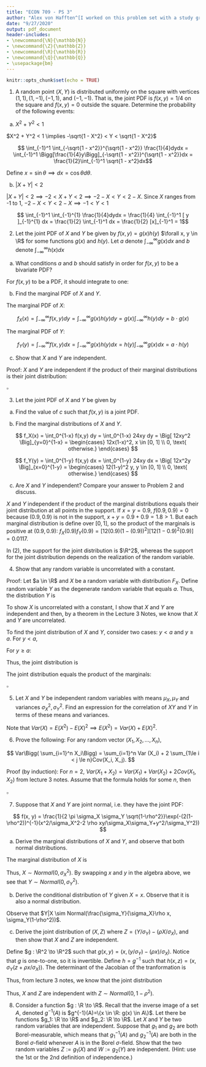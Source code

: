 ```yaml
---
title: "ECON 709 - PS 3"
author: "Alex von Hafften^[I worked on this problem set with a study group of Michael Nattinger, Andrew Smith, and Ryan Mather. I also discussed problems with Emily Case, Sarah Bass, and Danny Edgel.]"
date: "9/27/2020"
output: pdf_document
header-includes:
- \newcommand{\N}{\mathbb{N}}
- \newcommand{\Z}{\mathbb{Z}}
- \newcommand{\R}{\mathbb{R}}
- \newcommand{\Q}{\mathbb{Q}}
- \usepackage{bm}
---
```


```r
knitr::opts_chunk$set(echo = TRUE)
```

1. A random point $(X, Y)$ is distributed uniformly on the square with vertices $(1, 1), (1, -1), (-1, 1)$, and $(-1, -1)$. That is, the joint PDF is $f(x, y) = 1/4$ on the square and $f(x, y) = 0$ outside the square. Determine the probability of the following events:

(a) $X^2 + Y^2 < 1$

$X^2 + Y^2 < 1 \implies -\sqrt{1 - X^2} < Y < \sqrt{1 - X^2}$

$$ \int_{-1}^1 \int_{-\sqrt{1 - x^2}}^{\sqrt{1 - x^2}} \frac{1}{4}dydx =  \int_{-1}^1 \Bigg[\frac{1}{4}y\Bigg]_{-\sqrt{1 - x^2}}^{\sqrt{1 - x^2}}dx =  \frac{1}{2}\int_{-1}^1 \sqrt{1 - x^2}dx$$

Define $x = \sin \theta \implies dx = \cos \theta d \theta$.

\begin{align*}
\frac{1}{2}\int_{-1}^1 \sqrt{1 - x^2}dx &= \frac{1}{2}\int_{-\pi/2}^{\pi/2} \sqrt{1 - (\sin \theta)^2} \cos \theta d\theta \\
                                        &= \frac{1}{2}\int_{-\pi/2}^{\pi/2} \cos^2 \theta d\theta \\
                                        &= \frac{1}{4}\int_{-\pi/2}^{\pi/2} 1+\cos (2\theta) d\theta \\
                                        &= \frac{1}{4} \Bigg[\theta+\frac{\sin (2\theta)}{2}\Bigg]_{-\pi/2}^{\pi/2} \\
                                        &= \frac{1}{4} \Bigg[(\pi/2)+\frac{0}{2} - (-\pi/2) - \frac{0}{2}\Bigg] \\
                                        &= \frac{\pi}{4}
\end{align*}

(b) $|X + Y| < 2$

$|X + Y| < 2 \implies -2 < X +Y < 2 \implies -2-X<Y<2-X$. Since $X$ ranges from -1 to 1, $-2-X<Y<2-X \implies -1<Y<1$

$$ \int_{-1}^1 \int_{-1}^{1} \frac{1}{4}dydx = \frac{1}{4} \int_{-1}^1 [ y ]_{-1}^{1} dx  = \frac{1}{2} \int_{-1}^1 dx = \frac{1}{2} [x]_{-1}^1 = 1$$

\pagebreak

2. Let the joint PDF of $X$ and $Y$ be given by $f(x, y) = g(x)h(y)$ $\forall x, y \in \R$ for some functions $g(x)$ and $h(y)$. Let $a$ denote $\int_{-\infty}^\infty g(x)dx$ and $b$ denote $\int_{-\infty}^\infty h(x)dx$

(a) What conditions $a$ and $b$ should satisfy in order for $f(x, y)$ to be a bivariate PDF?

For $f(x, y)$ to be a PDF, it should integrate to one:

\begin{align*}
\int_{-\infty}^\infty \int_{-\infty}^\infty f(x, y) dx dy &= 1 \\
\implies \int_{-\infty}^\infty \int_{-\infty}^\infty g(x)h(y) dx dy &= 1 \\
\implies \int_{-\infty}^\infty g(x) dx \int_{-\infty}^\infty h(y) dy &= 1 \\
\implies a b &= 1 \\
\implies a &= b^{-1} \\
\end{align*}

(b) Find the marginal PDF of $X$ and $Y$.

The marginal PDF of $X$:

$$
f_X(x) = \int_{-\infty}^\infty f(x, y) dy = \int_{-\infty}^\infty g(x)h(y) dy = g(x)\int_{-\infty}^\infty h(y) dy = b \cdot g(x)
$$

The marginal PDF of $Y$:

$$
f_Y(y) = \int_{-\infty}^\infty f(x, y) dx = \int_{-\infty}^\infty g(x)h(y) dx = h(y)\int_{-\infty}^\infty g(x) dx = a \cdot h(y)
$$

(c) Show that $X$ and $Y$ are independent.

Proof: $X$ and $Y$ are independent if the product of their marginal distributions is their joint distribution:

\begin{align*}
f_X(x) \cdot f_Y(y) &= b \cdot g(x) \cdot a \cdot h(y) \\
                    &= b \cdot g(x) \cdot b^{-1} \cdot h(y) \\
                    &= g(x) \cdot h(y) \\
                    &= f(x, y) \\
\end{align*}

$\square$

\pagebreak

3. Let the joint PDF of $X$ and $Y$ be given by 

\begin{align*}
f(x, y) = \begin{cases} cxy & \text{ if } x, y \in [0, 1], x+y \le 1 \\ 0, & \text{ otherwise } \end{cases}
\end{align*}

(a) Find the value of $c$ such that $f(x, y)$ is a joint PDF.

\begin{align*}
        \int_0^1 \int_0^{1-x} f(x, y) dy dx &= 1 \\
\implies    \int_0^1 \int_0^{1-x} cxy dy dx &= 1 \\
\implies c\int_0^1 \Big[ \frac{xy^2}{2} \Big]_{y=0}^{1-x} dx &= 1\\
\implies \frac{c}{2} \int_0^1 x(1-x)^2 dx &= 1\\
\implies \frac{c}{2}\Big[ \frac{x^2}{2}-\frac{2x^3}{3}+\frac{x^4}{4} \Big]_{x=0}^1 &= 1\\
\implies \frac{c}{2}\Big[ \frac{1}{2}-\frac{2}{3}+\frac{1}{4} \Big] &= 1\\
\implies c &= 24\\
\end{align*}

(b) Find the marginal distributions of $X$ and $Y$.

$$
f_X(x) = \int_0^{1-x} f(x,y) dy = \int_0^{1-x} 24xy dy = \Big[ 12xy^2 \Big]_{y=0}^{1-x} = \begin{cases} 12x(1-x)^2, x \in [0, 1] \\ 0, \text{ otherwise.} \end{cases}
$$

$$
f_Y(y) = \int_0^{1-y} f(x,y) dx = \int_0^{1-y} 24xy dx = \Big[ 12x^2y \Big]_{x=0}^{1-y} = \begin{cases} 12(1-y)^2 y, y \in [0, 1] \\ 0, \text{ otherwise.} \end{cases}
$$

(c) Are $X$ and $Y$ independent? Compare your answer to Problem 2 and discuss.

$X$ and $Y$ independent if the product of the marginal distributions equals their joint distribution at all points in the support.  If $x=y=0.9$, $f(0.9, 0.9) = 0$ because $(0.9, 0.9)$ is not in the support, $x+y=0.9+0.9=1.8 > 1$. But each marginal distribution is define over $[0,1]$, so the product of the marginals is positive at $(0.9, 0.9)$: $f_X(0.9)f_Y(0.9) = [12(0.9)(1-(0.9))^2][12(1-0.9)^2 (0.9)] = 0.0117$.

In (2), the support for the joint distribution is $\R^2$, whereas the support for the joint distribution depends on the realization of the random variable.

\pagebreak

4. Show that any random variable is uncorrelated with a constant.

Proof: Let $a \in \R$ and $X$ be a random variable with distribution $F_X$. Define random variable $Y$ as the degenerate random variable that equals $a$.  Thus, the distribution $Y$ is

\begin{align*}
F_Y(y) = \begin{cases} 0, & y<a \\ 1, & y \ge a \end{cases}
\end{align*}

To show $X$ is uncorrelated with a constant, I show that $X$ and $Y$ are independent and then, by a theorem in the Lecture 3 Notes, we know that $X$ and $Y$ are uncorrelated.

To find the joint distribution of $X$ and $Y$, consider two cases: $y < a$ and $y \ge a$. For $y < a$,

\begin{align*}
F(x, y) &= P(X \le x \text{ and } Y \le y)\\
        &= P(X \le x \text{ and } Y \le a) \\
        &= 0
\end{align*}

For $y \ge a$:

\begin{align*}
F(x, y) &= P(X \le x \text{ and } Y \le y)\\
        &= P(X \le x) \\
        &= F_X(x)
\end{align*}

Thus, the joint distribution is

\begin{align*}
F(x, y) = \begin{cases} 0, & y<a \\ F_X(x), & y \ge a \end{cases}
\end{align*}

The joint distribution equals the product of the marginals:

\begin{align*}
F(x, y) = \begin{cases} 0*F_X(x), & y<a \\ 1*F_X(x), & y \ge a \end{cases} = \begin{cases} F_Y(y)*F_X(x), & y<a \\ F_Y(y)*F_X(x), & y \ge a \end{cases}.
\end{align*}

$\square$

\pagebreak

5. Let $X$ and $Y$ be independent random variables with means $\mu_X, \mu_Y$ and variances $\sigma_X^2, \sigma_Y^2$.  Find an expression for the correlation of $XY$ and $Y$ in terms of these means and variances.

Note that $Var(X) = E(X^2) - E(X)^2 \implies E(X^2) = Var(X) + E(X)^2$.

\begin{align*}
Corr(XY, Y) 
&= \frac{Cov(XY, Y)}{\sqrt{Var(XY) Var(Y)}} \\
&= \frac{E(XY^2)-E(XY)E(Y)}{\sigma_Y\sqrt{E((XY)^2)-E(XY)^2}} \\
&= \frac{E(X)E(Y^2)-E(X)E(Y)E(Y)}{\sigma_Y\sqrt{E(X^2)E(Y^2)-(E(X)E(Y))^2}} \\
&= \frac{\mu_X(Var(Y) + E(Y)^2)-\mu_X\mu_Y^2}{\sigma_Y\sqrt{(Var(X) + E(X)^2)(Var(Y) + E(Y)^2)-(\mu_X\mu_Y)^2}} \\
&= \frac{\mu_X\sigma_Y^2 + \mu_X\mu_Y^2-\mu_X\mu_Y^2}{\sigma_Y\sqrt{\sigma_Y^2\sigma_X^2 + \mu_X^2\sigma_Y^2 + \mu_Y^2\sigma_X^2 + \mu_Y^2\mu_X^2-\mu_X^2\mu_Y^2}} \\
&= \frac{\mu_X\sigma_Y}{\sqrt{\sigma_Y^2\sigma_X^2 + \mu_X^2\sigma_Y^2 + \mu_Y^2\sigma_X^2}}
\end{align*}

\pagebreak

6. Prove the following: For any random vector $(X_1, X_2, ..., X_n)$,

$$
Var\Bigg( \sum_{i=1}^n X_i\Bigg) = \sum_{i=1}^n Var (X_i) + 2 \sum_{1\le i < j \le n}Cov(X_i, X_j).
$$

Proof (by induction): For $n = 2$, $Var(X_1+X_2) = Var (X_1) + Var (X_2) + 2Cov(X_1, X_2)$ from lecture 3 notes.  Assume that the formula holds for some $n$, then

\begin{align*}
& Var\Bigg( \sum_{i=1}^{n+1} X_i\Bigg) \\
&= Var\Bigg( \sum_{i=1}^{n} X_i + X_{n+1} \Bigg) \\
&= Var\Bigg( \sum_{i=1}^{n} X_i \Bigg) + Var( X_{n+1} ) + 2Cov\Bigg(\sum_{i=1}^{n} X_i, X_{n+1}\Bigg)\\
&= \sum_{i=1}^n Var (X_i) + 2 \sum_{1\le i < j \le n}Cov(X_i, X_j) + Var( X_{n+1} )+2 \Bigg[E\Bigg(X_{n+1}\sum_{i=1}^{n} X_i\Bigg)+E\Bigg(X_{n+1}\Bigg)E\Bigg(\sum_{i=1}^{n} X_i\Bigg)\Bigg]\\
&= \sum_{i=1}^{n+1} Var (X_i) + 2 \sum_{1\le i < j \le n}Cov(X_i, X_j) + 2 \Bigg[\sum_{i=1}^{n}E\Bigg(X_{n+1} X_i\Bigg) + E\Bigg(X_{n+1}\Bigg) \sum_{i=1}^{n} E\Bigg(X_i\Bigg)\Bigg]\\
&= \sum_{i=1}^{n+1} Var (X_i) + 2 \sum_{1\le i < j \le n}Cov(X_i, X_j) + 2 \Bigg[\sum_{i=1}^{n}E\Bigg(X_{n+1} X_i\Bigg) + E\Bigg(X_{n+1}\Bigg)  E\Bigg(X_i\Bigg)\Bigg]\\
&= \sum_{i=1}^{n+1} Var (X_i) + 2 \sum_{1\le i < j \le n}Cov(X_i, X_j) + 2 \sum_{i=1}^{n}Cov\Bigg(X_{n+1} X_i\Bigg) \\
&= \sum_{i=1}^{n+1} Var (X_i) + 2 \sum_{1\le i < j \le n+1}Cov(X_i, X_j) \\
\end{align*}

$\square$

\pagebreak

7. Suppose that $X$ and $Y$ are joint normal, i.e. they have the joint PDF:

$$
f(x, y) = \frac{1}{2 \pi \sigma_X \sigma_Y \sqrt{1-\rho^2}}\exp(-(2(1-\rho^2))^{-1}(x^2/\sigma_X^2-2 \rho xy/\sigma_X\sigma_Y+y^2/\sigma_Y^2))
$$

(a) Derive the marginal distributions of $X$ and $Y$, and observe that both normal distributions.

The marginal distribution of $X$ is

\begin{align*}
& f_X(x) \\
&= \int_{-\infty}^{\infty} f(x, y) dy \\
&= \int_{-\infty}^{\infty} \frac{1}{2 \pi \sigma_X \sigma_Y \sqrt{1-\rho^2}} \exp\Bigg(-\frac{1}{2(1-\rho^2)}\Bigg(\frac{x^2}{\sigma_X^2}-\frac{2\rho xy}{\sigma_X\sigma_Y}+\frac{y^2}{\sigma_Y^2}\Bigg)\Bigg) dy  \\
&= \frac{1}{\sigma_X  \sqrt{2 \pi} } \int_{-\infty}^{\infty} \frac{1}{\sigma_Y\sqrt{1-\rho^2}\sqrt{2 \pi} } \exp\Bigg(-\frac{1}{2(1-\rho^2)}\Bigg(\frac{x^2}{\sigma_X^2}-\frac{2\rho xy}{\sigma_X\sigma_Y}+\frac{y^2}{\sigma_Y^2} + \frac{\rho^2x^2}{\sigma_X^2} - \frac{\rho^2x^2}{\sigma_X^2}\Bigg)\Bigg) dy\\
&= \frac{1}{\sigma_X  \sqrt{2 \pi} } \int_{-\infty}^{\infty} \frac{1}{\sigma_Y\sqrt{1-\rho^2}\sqrt{2 \pi} } \exp\Bigg(-\frac{1}{2(1-\rho^2)}\Bigg(\frac{y^2}{\sigma_Y^2} - \frac{2\rho xy}{\sigma_X\sigma_Y} + \frac{\rho^2x^2}{\sigma_X^2}\Bigg) - \frac{1}{2(1-\rho^2)} \Bigg(\frac{x^2}{\sigma_X^2} - \frac{\rho^2x^2}{\sigma_X^2}\Bigg)\Bigg) dy\\
&= \frac{1}{\sigma_X  \sqrt{2 \pi} } \int_{-\infty}^{\infty} \frac{1}{\sigma_Y\sqrt{1-\rho^2}\sqrt{2 \pi} } \exp\Bigg(-\frac{1}{2(1-\rho^2)} \Bigg(\frac{y^2}{\sigma_Y^2} - \frac{2\rho xy(\sigma_Y/\sigma_X)}{\sigma_Y^2} + \frac{\rho^2x^2(\sigma_Y^2/\sigma_X^2)}{\sigma_Y^2}\Bigg) - \frac{(1-\rho^2)}{2(1-\rho^2)} \Bigg(\frac{x^2}{\sigma_X^2}\Bigg)\Bigg) dy\\
&= \frac{1}{\sigma_X  \sqrt{2 \pi} } \int_{-\infty}^{\infty} \frac{1}{\sigma_Y\sqrt{1-\rho^2}\sqrt{2 \pi} } \exp\Bigg(-\frac{(y-\rho x(\sigma_Y/\sigma_X))^2}{2(1-\rho^2)\sigma_Y^2} - \frac{x^2}{2\sigma_X^2}\Bigg) dy\\
&= \frac{1}{\sigma_X  \sqrt{2 \pi} } \exp\Bigg( - \frac{x^2}{2\sigma_X^2}\Bigg)\int_{-\infty}^{\infty} \frac{1}{\sigma_Y\sqrt{1-\rho^2}\sqrt{2 \pi} } \exp\Bigg(-\frac{(y-\rho x(\sigma_Y/\sigma_X))^2}{2(1-\rho^2)\sigma_Y^2} \Bigg) dy\\
&= \frac{1}{\sigma_X  \sqrt{2 \pi} } \exp\Bigg( - \frac{x^2}{2\sigma_X^2}\Bigg)
\end{align*}

Thus, $X \sim Normal(0, \sigma_X^2)$.  By swapping $x$ and $y$ in the algebra above, we see that $Y \sim Normal(0, \sigma_Y^2)$.

\pagebreak

(b) Derive the conditional distribution of $Y$ given $X=x$. Observe that it is also a normal distribution.

\begin{align*}
f_{Y|X}(y|x) &= \frac{f_{X,Y}(x, y)}{f_X(x)} \\
&= \frac{1}{2 \pi \sigma_X \sigma_Y \sqrt{1-\rho^2}} \exp\Bigg(-\frac{1}{2(1-\rho^2)}\Bigg(\frac{x^2}{\sigma_X^2}-\frac{2\rho xy}{\sigma_X\sigma_Y}+\frac{y^2}{\sigma_Y^2}\Bigg)\Bigg) \Bigg[\frac{1}{ \sigma_X\sqrt{2\pi}} \exp \Bigg(-\frac{x^2}{2\sigma_X^2}\Bigg)\Bigg]^{-1} \\
&= \frac{1} { \sigma_Y \sqrt{1- \rho^2} \sqrt{2\pi} } \exp\Bigg(-\frac{1}{2(1-\rho^2)} \Bigg(\frac{x^2}{\sigma_X^2}-\frac{2\rho xy}{\sigma_X\sigma_Y}+\frac{y^2}{\sigma_Y^2}\Bigg)+\frac{x^2}{2\sigma_X^2}\Bigg) \\
&= \frac{1} { \sigma_Y \sqrt{1- \rho^2} \sqrt{2\pi}} \exp\Bigg(-\frac{1}{2(1-\rho^2)} \Bigg(\frac{x^2}{\sigma_X^2}-\frac{2\rho xy}{\sigma_X\sigma_Y}+\frac{y^2}{\sigma_Y^2}-\frac{x^2(1-\rho^2)}{\sigma_X^2}\Bigg)\Bigg) \\
&= \frac{1} { \sigma_Y \sqrt{1- \rho^2} \sqrt{2\pi}} \exp\Bigg(-\frac{1}{2(1-\rho^2)} \Bigg(\frac{y^2}{\sigma_Y^2} - \frac{2\rho xy}{\sigma_X\sigma_Y} + \frac{x^2\rho^2}{\sigma_X^2}\Bigg)\Bigg) \\
&= \frac{1} { \sigma_Y \sqrt{1- \rho^2} \sqrt{2\pi}} \exp\Bigg(-\frac{1}{2(1-\rho^2)} \Bigg(\frac{y}{\sigma_Y}-\frac{x\rho}{\sigma_X}\Bigg)^2\Bigg) \\
&= \frac{1} { \sigma_Y \sqrt{1- \rho^2} \sqrt{2\pi}} \exp\Bigg(-\frac{1}{2} \frac{(y-\frac{\sigma_Y}{\sigma_X}\rho x)^2}{(1-\rho^2)\sigma_Y^2}\Bigg)
\end{align*}

Observe that $Y|X \sim Normal(\frac{\sigma_Y}{\sigma_X}\rho x, \sigma_Y(1-\rho^2))$.

\pagebreak

(c) Derive the joint distribution of $(X, Z)$ where $Z = (Y/\sigma_Y)-(\rho X/\sigma_X)$, and then show that $X$ and $Z$ are independent.

Define $g : \R^2 \to \R^2$ such that $g(x, y) = (x, (y/\sigma_Y)-(\rho x)/\sigma_X)$.  Notice that $g$ is one-to-one, so it is invertible. Define $h = g^{-1}$ such that $h(x, z) = (x, \sigma_Y(z+\rho x /\sigma_X))$. The determinant of the Jacobian of the tranformation is

\begin{align*}
|J| &= \begin{vmatrix} \frac{\partial h_1(x, z)}{\partial x} & \frac{\partial h_1(x, z)}{\partial z} \\ \frac{\partial h_2(x, z)}{\partial x} & \frac{\partial h_2(x, z)}{\partial z} \end{vmatrix}\\
&= \begin{vmatrix} 1 & 0 \\ \frac{\rho\sigma_Y}{\sigma_X} & \sigma_Y \end{vmatrix}\\
&= \sigma_Y
\end{align*}

Thus, from lecture 3 notes, we know that the joint distribution 

\begin{align*}
& f_{X, Z}(x, z) \\
&= f_{X, Y}(h(x, z))|J| \\
&= \frac{1}{2 \pi \sigma_X \sigma_Y \sqrt{1-\rho^2}} \exp\Bigg(-\frac{1}{2(1-\rho^2)}\Bigg(\frac{x^2}{\sigma_X^2}-\frac{2\rho x(\sigma_Y(z+\rho x /\sigma_X))}{\sigma_X\sigma_Y}+\frac{(\sigma_Y(z+\rho x /\sigma_X))^2}{\sigma_Y^2}\Bigg)\Bigg) \sigma_Y\\
&= \frac{1}{2 \pi \sigma_X \sqrt{1-\rho^2}} \exp\Bigg(-\frac{1}{2(1-\rho^2)} \Bigg(\frac{x^2}{\sigma_X^2}-\frac{2 \rho x(z+\rho x /\sigma_X)}{\sigma_X}+(z+\rho x /\sigma_X)^2\Bigg)\Bigg) \\
&= \frac{1}{2 \pi \sigma_X \sqrt{1-\rho^2}} \exp\Bigg(-\frac{1}{2(1-\rho^2)} \Bigg(\frac{x^2}{\sigma_X^2} - \frac{2 \rho xz}{\sigma_X} - \frac{2 \rho^2 x^2}{\sigma_X^2} + z^2 + \frac{2z\rho x}{\sigma_X}+\frac{\rho^2 x^2}{\sigma_X^2}\Bigg)\Bigg) \\
&= \frac{1}{2 \pi \sigma_X \sqrt{1-\rho^2}} \exp\Bigg(-\frac{1}{2(1-\rho^2)} \Bigg(\frac{x^2}{\sigma_X^2}  - \frac{ \rho^2 x^2}{\sigma_X^2} + z^2 \Bigg)\Bigg) \\
&= \frac{1}{2 \pi \sigma_X \sqrt{1-\rho^2}} \exp\Bigg(-\frac{1}{2(1-\rho^2)} \Bigg(\frac{(1-\rho^2)x^2}{\sigma_X^2} + z^2 \Bigg)\Bigg) \\
&= \frac{1}{2 \pi \sigma_X \sqrt{1-\rho^2}} \exp\Bigg(-\frac{1}{2} \Bigg(\frac{x^2}{\sigma_X^2} + \frac{z^2}{(1-\rho^2)} \Bigg)\Bigg) \\
&= \frac{1}{\sqrt{2 \pi} \sigma_X } \exp\Bigg(-\frac{1}{2} \Bigg(\frac{x^2}{\sigma_X^2} \Bigg)\Bigg)\frac{1}{\sqrt{2 \pi} \sqrt{1-\rho^2}} \exp\Bigg(-\frac{1}{2} \Bigg( \frac{z^2}{(1-\rho^2)} \Bigg)\Bigg) \\
&= f_X(x) \frac{1}{\sqrt{2 \pi} \sqrt{1-\rho^2}} \exp\Bigg(-\frac{1}{2} \Bigg( \frac{z^2}{(1-\rho^2)} \Bigg)\Bigg) \\
\end{align*}
Thus, $X$ and $Z$ are independent with $Z \sim Normal(0, 1-\rho^2)$.

\pagebreak

8. Consider a function $g : \R \to \R$. Recall that the inverse image of a set $A$, denoted $g^{-1}(A)$ is $g^{-1}(A)=\{x \in \R: g(x) \in A\}$.  Let there be functions $g_1: \R \to \R$ and $g_2: \R \to \R$.  Let $X$ and $Y$ be two random variables that are independent.  Suppose that $g_1$ and $g_2$ are both Borel-measurable, which means that $g_1^{-1}(A)$ and $g_2^{-1}(A)$ are both in the Borel $\sigma$-field whenever $A$ is in the Borel $\sigma$-field.  Show that the two random variables $Z := g_1(X)$ and $W:=g_2(Y)$ are independent.  (Hint: use the 1st or the 2nd definition of independence.)


